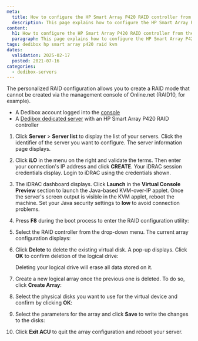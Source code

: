 ```yaml
---
meta:
  title: How to configure the HP Smart Array P420 RAID controller from the KVM
  description: This page explains how to configure the HP Smart Array P420 RAID controller on a Scaleway Dedibox from the KVM
content:
  h1: How to configure the HP Smart Array P420 RAID controller from the KVM
  paragraph: This page explains how to configure the HP Smart Array P420 RAID controller on a Scaleway Dedibox from the KVM
tags: dedibox hp smart array p420 raid kvm
dates:
  validation: 2025-02-17
  posted: 2021-07-16
categories:
  - dedibox-servers
---
```




The personalized RAID configuration allows you to create a RAID mode that cannot be created via the management console of Online.net (RAID10, for example).

<Requirements />

- A Dedibox account logged into the [console](https://console.online.net)
- A [Dedibox dedicated server](https://www.scaleway.com/en/dedibox/) with an HP Smart Array P420 RAID controller

1. Click **Server** > **Server list** to display the list of your servers. Click the identifier of the server you want to configure. The server information page displays.
2. Click **iLO** in the menu on the right and validate the terms. Then enter your connection's IP address and click **CREATE**. Your iDRAC session credentials display. Login to iDRAC using the credentials shown.
3. The iDRAC dashboard displays. Click **Launch** in the **Virtual Console Preview** section to launch the Java-based KVM-over-IP applet. Once the server's screen output is visible in the KVM applet, reboot the machine.
    <Message type="tip">
      Set your Java security settings to **low** to avoid connection problems.
    </Message>
4. Press **F8** during the boot process to enter the RAID configuration utility:
    <Lightbox image={image} alt="" />
5. Select the RAID controller from the drop-down menu. The current array configuration displays:
    <Lightbox image={image2} alt="" />
6. Click **Delete** to delete the existing virtual disk. A pop-up displays. Click **OK** to confirm deletion of the logical drive:
    <Lightbox image={image3} alt="" />

    <Message type="important">
      Deleting your logical drive will erase all data stored on it.
    </Message>
7. Create a new logical array once the previous one is deleted. To do so, click **Create Array**:
    <Lightbox image={image4} alt="" />
8. Select the physical disks you want to use for the virtual device and confirm by clicking **OK**:
    <Lightbox image={image5} alt="" />
9. Select the parameters for the array and click **Save** to write the changes to the disks:
    <Lightbox image={image6} alt="" />
10. Click **Exit ACU** to quit the array configuration and reboot your server.


